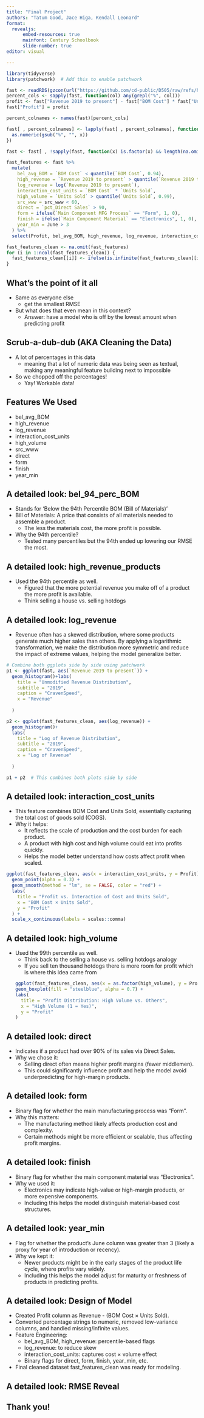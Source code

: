 ```yaml
---
title: "Final Project"
authors: "Tatum Good, Jace Higa, Kendall Leonard"
format: 
  revealjs:
      embed-resources: true
      mainfont: Century Schoolbook
      slide-number: true
editor: visual

---
```



```r
library(tidyverse)
library(patchwork)  # Add this to enable patchwork

fast <- readRDS(gzcon(url("https://github.com/cd-public/D505/raw/refs/heads/master/dat/craven_train.rds")))
percent_cols <- sapply(fast, function(col) any(grepl("%", col)))
profit <- fast["Revenue 2019 to present"] - fast["BOM Cost"] * fast["Units Sold"]
fast["Profit"] = profit

percent_colnames <- names(fast)[percent_cols]

fast[ , percent_colnames] <- lapply(fast[ , percent_colnames], function(x) {
  as.numeric(gsub("%", "", x))
})

fast <- fast[ , !sapply(fast, function(x) is.factor(x) && length(na.omit(unique(x))) < 2)]

fast_features <- fast %>%
  mutate(
    bel_avg_BOM = `BOM Cost` < quantile(`BOM Cost`, 0.94),
    high_revenue = `Revenue 2019 to present` > quantile(`Revenue 2019 to present`, 0.94),
    log_revenue = log(`Revenue 2019 to present`),
    interaction_cost_units = `BOM Cost` * `Units Sold`,
    high_volume = `Units Sold` > quantile(`Units Sold`, 0.99),
    src_www = src_www < 60,
    direct = `pct_Direct Sales` > 90,
    form = ifelse(`Main Component MFG Process` == "Form", 1, 0),
    finish = ifelse(`Main Component Material` == "Electronics", 1, 0),
    year_min = June > 3
  ) %>%
  select(Profit, bel_avg_BOM, high_revenue, log_revenue, interaction_cost_units, high_volume, src_www, src_external, direct, form, finish, year_min)

fast_features_clean <- na.omit(fast_features)
for (i in 1:ncol(fast_features_clean)) {
  fast_features_clean[[i]] <- ifelse(is.infinite(fast_features_clean[[i]]), 0, fast_features_clean[[i]])
}

```

## What's the point of it all

- Same as everyone else
    - get the smallest RMSE



- But what does that even mean in this context?
  - Answer: have a model who is off by the lowest amount when predicting profit


## Scrub-a-dub-dub (AKA Cleaning the Data)

- A lot of percentages in this data
  - meaning that a lot of numeric data was being seen as textual, making any meaningful feature building next to impossible
  
- So we chopped off the percentages!
  - Yay! Workable data!

## Features We Used {.smaller}

   - bel_avg_BOM
   - high_revenue 
   - log_revenue 
   - interaction_cost_units 
   - high_volume 
   - src_www 
   - direct 
   - form 
   - finish 
   - year_min 

## A detailed look: bel_94_perc_BOM
- Stands for 'Below the 94th Percentile BOM (Bill of Materials)'
- Bill of Materials: A price that consists of all materials needed to assemble a product.
  - The less the materials cost, the more profit is possible.
- Why the 94th percentile?
  - Tested many percentiles but the 94th ended up lowering our RMSE the most.

## A detailed look: high_revenue_products
- Used the 94th percentile as well.
  - Figured that the more potential revenue you make off of a product the more profit is available.
  - Think selling a house vs. selling hotdogs

## A detailed look: log_revenue {.smaller}
- Revenue often has a skewed distribution, where some products generate much higher sales than others. By applying a logarithmic transformation, we make the distribution more symmetric and reduce the impact of extreme values, helping the model generalize better.

```r
# Combine both ggplots side by side using patchwork
p1 <- ggplot(fast, aes(`Revenue 2019 to present`)) +
  geom_histogram()+labs(
    title = "Unmodified Revenue Distribution",
    subtitle = "2019",
    caption = "CravenSpeed",
    x = "Revenue"
    
  )

p2 <- ggplot(fast_features_clean, aes(log_revenue)) +
  geom_histogram()+
  labs(
    title = "Log of Revenue Distribution",
    subtitle = "2019",
    caption = "CravenSpeed",
    x = "Log of Revenue"
    
  )

p1 + p2  # This combines both plots side by side

```



## A detailed look: interaction_cost_units 
- This feature combines BOM Cost and Units Sold, essentially capturing the total cost of goods sold (COGS).
- Why it helps:
  - It reflects the scale of production and the cost burden for each product.
  - A product with high cost and high volume could eat into profits quickly.
  - Helps the model better understand how costs affect profit when scaled.

```r
ggplot(fast_features_clean, aes(x = interaction_cost_units, y = Profit)) +
  geom_point(alpha = 0.3) +
  geom_smooth(method = "lm", se = FALSE, color = "red") +
  labs(
    title = "Profit vs. Interaction of Cost and Units Sold",
    x = "BOM Cost × Units Sold",
    y = "Profit"
  ) +
  scale_x_continuous(labels = scales::comma)

```

## A detailed look: high_volume 
- Used the 99th percentile as well.
  - Think back to the selling a house vs. selling hotdogs analogy
  - If you sell ten thousand hotdogs there is more room for profit which is where this idea came from
```r
ggplot(fast_features_clean, aes(x = as.factor(high_volume), y = Profit)) +
  geom_boxplot(fill = "steelblue", alpha = 0.7) +
  labs(
    title = "Profit Distribution: High Volume vs. Others",
    x = "High Volume (1 = Yes)",
    y = "Profit"
  )
```


## A detailed look: direct 
- Indicates if a product had over 90% of its sales via Direct Sales.
- Why we chose it:
  - Selling direct often means higher profit margins (fewer middlemen).
  - This could significantly influence profit and help the model avoid underpredicting for high-margin products.


## A detailed look: form
- Binary flag for whether the main manufacturing process was "Form".
- Why this matters:
  - The manufacturing method likely affects production cost and complexity.
  - Certain methods might be more efficient or scalable, thus affecting profit margins.

## A detailed look: finish 
- Binary flag for whether the main component material was "Electronics".
- Why we used it:
  - Electronics may indicate high-value or high-margin products, or more expensive components.
  - Including this helps the model distinguish material-based cost structures.


## A detailed look: year_min 
- Flag for whether the product's June column was greater than 3 (likely a proxy for year of introduction or recency).
- Why we kept it:
  - Newer products might be in the early stages of the product life cycle, where profits vary widely.
  - Including this helps the model adjust for maturity or freshness of products in predicting profits.

## A detailed look: Design of Model
- Created Profit column as Revenue - (BOM Cost × Units Sold).
- Converted percentage strings to numeric, removed low-variance columns, and handled missing/infinite values.
- Feature Engineering:
  - bel_avg_BOM, high_revenue: percentile-based flags
  - log_revenue: to reduce skew
  - interaction_cost_units: captures cost × volume effect
  - Binary flags for direct, form, finish, year_min, etc.
- Final cleaned dataset fast_features_clean was ready for modeling.

## A detailed look: RMSE Reveal
## Thank you!